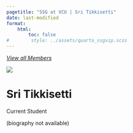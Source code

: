 ```yaml
---
pagetitle: "SSG at VCU | Sri Tikkisetti"
date: last-modified
format:
    html:
        toc: false
#        style: ../assets/quarto_ssgvip.scss
---
```

<a id="goback-btn" href="./index.html">
<i class="bi bi-arrow-left-circle">
View all Members
</i>
</a>

<div class='profile-wrap'>

<div class='profile-bio'>

<div class='profile-pic-frame'>
<div class='profile-pic'>
<img src='../assets/hero-image.png' class='img-fluid'>
</div>
</div>

<div class='profile-name-links'>
<h1>Sri Tikkisetti</h1>
<div class='profile-links'><p>

</p>
</div>
</div>
  
<div class='member-status'>
<div class='status-wrap'>
<div class='status'>Current Student</div>

</div>
</div>


<p>
(biography not available)
</p>



</div>



</div>
             

